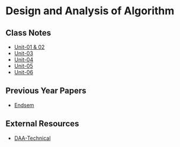 # Design and Analysis of Algorithm

## Class Notes

- [Unit-01 & 02](https://drive.google.com/drive/folders/1n6DiVtVoWxYAwPgAo4CKtRGRfSQxLuqM)
- [Unit-03](https://drive.google.com/drive/u/0/folders/1UncuNdfLv9jWwwNwPJULWIb994_kjECm)
- [Unit-04](https://drive.google.com/drive/u/0/folders/1yRsAXjhmD4sOdb07AmPd4ezmdoQznuNz)
- [Unit-05](https://drive.google.com/drive/u/0/folders/1y4F-C7g4x-IYx_R0G4iQK9u6yawcPJ4C)
- [Unit-06](https://drive.google.com/drive/u/0/folders/1Gpzh5QvL8tJvwYxGQ06Fl3brXv7F3J-5)

## Previous Year Papers

- [Endsem](https://drive.google.com/drive/folders/1EPW3IcQbTWg6VGxCFHL7pj_RpQywVKyU)

## External Resources

- [DAA-Technical](https://drive.google.com/file/d/1nBZDaAjhTcZy3O-1qLwU1rFjy5bJdWZG/view)
